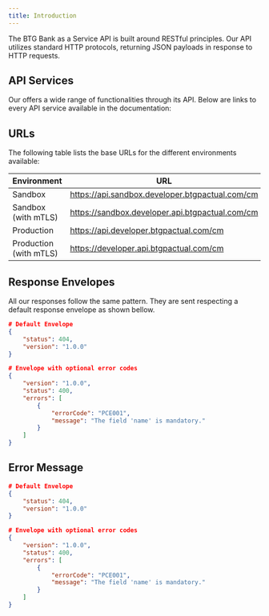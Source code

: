 ```yaml
---
title: Introduction
---
```


The BTG Bank as a Service API is built around RESTful principles. Our API utilizes standard HTTP protocols, returning JSON payloads in response to HTTP requests. 

## API Services

Our offers a wide range of functionalities through its API. Below are links to every API service available in the documentation:

<CardList cols={4}>

<Card 
  title="Account"
  icon="wallet"
  iconType='regular'
  link="/reference/common-services/get-destination-account-id"
/>

<Card 
  title="Contact" 
  icon="user-list"
  iconType='regular'
  link="/reference/common-services/contact-get"
/>

<Card 
  title="Monitoring" 
  icon="chart-line"
  iconType='regular'
  link="/reference/common-services/list-alerts"
/>

<Card 
  title="Import File" 
  icon="file-arrow-down"
  iconType='regular'
  link="/reference/common-services/get-import-file"
/>

</CardList>

## URLs
The following table lists the base URLs for the different environments available:

| Environment            | URL                                            |
|-------------------------|------------------------------------------------|
| Sandbox                | https://api.sandbox.developer.btgpactual.com/cm |
| Sandbox (with mTLS)    | https://sandbox.developer.api.btgpactual.com/cm |
| Production             | https://api.developer.btgpactual.com/cm         |
| Production (with mTLS) | https://developer.api.btgpactual.com/cm         |


## Response Envelopes
All our responses follow the same pattern. They are sent respecting a default response envelope as shown bellow.

```JSON
# Default Envelope
{
    "status": 404,
    "version": "1.0.0"
}

# Envelope with optional error codes
{
    "version": "1.0.0",
    "status": 400,
    "errors": [
        {
            "errorCode": "PCE001",
            "message": "The field 'name' is mandatory."
        }
    ]
}
```

## Error Message

```json
# Default Envelope
{
    "status": 404,
    "version": "1.0.0"
}

# Envelope with optional error codes
{
    "version": "1.0.0",
    "status": 400,
    "errors": [
        {
            "errorCode": "PCE001",
            "message": "The field 'name' is mandatory."
        }
    ]
}
```